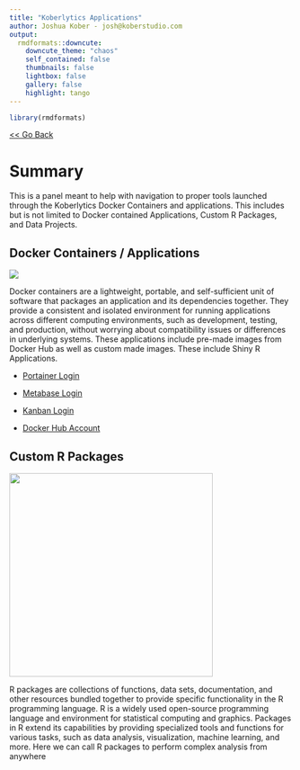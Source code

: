 ```yaml
---
title: "Koberlytics Applications"
author: Joshua Kober - josh@koberstudio.com
output:
  rmdformats::downcute:
    downcute_theme: "chaos"
    self_contained: false
    thumbnails: false
    lightbox: false
    gallery: false
    highlight: tango
---
```


```r
library(rmdformats)
```

[\<\< Go Back](https://www.koberstudio.com)

# Summary

This is a panel meant to help with navigation to proper tools launched through the Koberlytics Docker Containers and applications. This includes but is not limited to Docker contained Applications, Custom R Packages, and Data Projects.

## Docker Containers / Applications

![](portainer.png)

Docker containers are a lightweight, portable, and self-sufficient unit of software that packages an application and its dependencies together. They provide a consistent and isolated environment for running applications across different computing environments, such as development, testing, and production, without worrying about compatibility issues or differences in underlying systems. These applications include pre-made images from Docker Hub as well as custom made images. These include Shiny R Applications.

-   [Portainer Login](https://koberlytics.com:9443)

-   [Metabase Login](http://koberlytics.com:3000)

-   [Kanban Login](http://koberlytics.com:8100)

-   [Docker Hub Account](https://hub.docker.com/search?q=jckober5)

## Custom R Packages

![](R.png){width="362"}

R packages are collections of functions, data sets, documentation, and other resources bundled together to provide specific functionality in the R programming language. R is a widely used open-source programming language and environment for statistical computing and graphics. Packages in R extend its capabilities by providing specialized tools and functions for various tasks, such as data analysis, visualization, machine learning, and more. Here we can call R packages to perform complex analysis from anywhere
